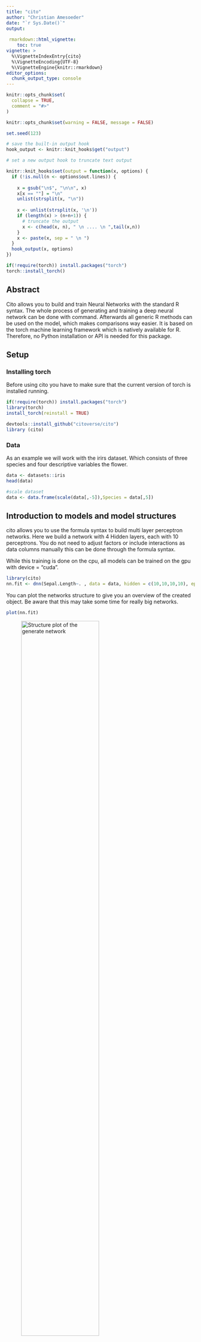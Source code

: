 ```yaml
---
title: "cito"
author: "Christian Amesoeder"
date: "`r Sys.Date()`"
output:
  
 rmarkdown::html_vignette:
    toc: true
vignette: >
  %\VignetteIndexEntry{cito}
  %\VignetteEncoding{UTF-8}
  %\VignetteEngine{knitr::rmarkdown}
editor_options: 
  chunk_output_type: console
---
```


```r
knitr::opts_chunk$set(
  collapse = TRUE,
  comment = "#>"
)
```

```r
knitr::opts_chunk$set(warning = FALSE, message = FALSE) 

set.seed(123)

# save the built-in output hook
hook_output <- knitr::knit_hooks$get("output")

# set a new output hook to truncate text output

knitr::knit_hooks$set(output = function(x, options) {
  if (!is.null(n <- options$out.lines)) {
    
    x = gsub("\n$", "\n\n", x)
    x[x == ""] = "\n"
    unlist(strsplit(x, "\n"))
    
    x <- unlist(strsplit(x, '\n'))
    if (length(x) > (n+n+1)) {
      # truncate the output
      x <- c(head(x, n), " \n .... \n ",tail(x,n))
    }
    x <- paste(x, sep = " \n ")
  }
  hook_output(x, options)
})

if(!require(torch)) install.packages("torch")
torch::install_torch()

```

## Abstract
Cito allows you to build and train Neural Networks with the standard R syntax. The whole process of generating and training a deep neural network can be done with command. Afterwards all generic R methods can be used on the model, which makes comparisons way easier. It is based on the torch machine learning framework which is natively available for R. Therefore, no Python installation or API is needed for this package. 

## Setup 
### Installing torch 
Before using cito you have to make sure that the current version of torch is installed running. 
```r

if(!require(torch)) install.packages("torch")
library(torch)
install_torch(reinstall = TRUE)

devtools::install_github("citoverse/cito")
library (cito)

``` 
### Data
As an example we will work with the irirs dataset. Which consists of three species and four descriptive variables the flower.  

```r

data <- datasets::iris
head(data)

#scale dataset 
data <- data.frame(scale(data[,-5]),Species = data[,5])
```

## Introduction to models and model structures 
cito allows you to use the formula syntax to build multi layer perceptron networks. Here we build a network with 4 Hidden layers, each with 10 perceptrons. You do not need to adjust factors or include interactions as data columns manually this can be done through the formula syntax.

While this training is done on the cpu, all models can be trained on the gpu with device = "cuda".
```r
library(cito)
nn.fit <- dnn(Sepal.Length~. , data = data, hidden = c(10,10,10,10), epochs = 12, device = "cpu")


```

You can plot the networks structure to give you an overview of the created object. Be aware that this may take some time for really big networks.  
```r
plot(nn.fit)

```
![Structure plot of the generate network](structure_nn.png){ width=70%}

### Adding activation functions
As standard all layers are fitted with relu as activation layer.
$$
relu(x) = max (0,x)
$$
However, you can adjust the activation function of each layer individually to build exactly the network you want. In this case you have to provide a vector the same length as there are hidden layers. The activation function for the output layer (also called "link" function) is chosen automatically and does not have to be provided. 

```r
#selu as activation function for all layers: 
nn.fit <- dnn(Sepal.Length~., data = data, hidden = c(10,10,10,10), activation= "selu")
#layer specific activation functions: 
nn.fit <- dnn(Sepal.Length~., data = data, 
              hidden = c(10,10,10,10), activation= c("relu","selu","tanh","sigmoid"))


``` 



### Adding a validation set to the training process
In order to see where your model might start to overfit the addition of a validation set can be useful. In dnn() you can put activation = 0.x and the defined percentage will be not used for training and only for validation after each epoch. 

```r
#30% of data set is used as validation set
nn.fit <- dnn(Sepal.Length~., data = data, epochs = 32, hidden = c(10,10,10,10), validation = 0.3)


```
![Training loss](trainingsloss.png){width=70%}



### Interpreting model output
The standard S3 functions can be used to interpret the model: 


```r
#prints the model structure
print(nn.fit) 

#utilize model on new data 
predict(nn.fit,data[1:3,])

```


```r
#returns weights of neural network
coef(nn.fit)

```

Feature Importance based on [Fisher, Rudin, and Dominici (2018)](https://arxiv.org/abs/1801.01489)
```r
# Calculate and return feature importance
summary(nn.fit)

```


```r
knitr::knit_hooks$set(output = hook_output)
```



## Training parameter for the Neural Network 
Training a neural network can be an art of itself. Fitting a neural network can take some trial and error. All commonly used approaches to 
### Regularization 
Neural Networks tend to overfit to your dataset. Therefore it is best to use some kind of regularization. In dnn() you can use elastic net regularization and dropout layers.

#### L1/L2 Regularization
The L1/L2 loss is controlled by alpha and lambda, where the loss is simply added to the general loss of the network. 
$$
L1/L2 loss = \lambda * \left[ (1 - \alpha) * |weights| + \alpha ||weights||^2\right
$$ 
The optimizer will try to also minimize the equation above which can lead to a nice generalization and avoids over fitting. 

If a single alpha value is provided each layer will get regularized the same. However, you can regularize each layer individually by providing a vector of alpha values the same length as there are hidden layers + 1, since the input layer also has weights that are relevant. Since FALSE gets converted to 0 in an numeric vector you have to enter NA if no penalty should be added on a specific layer.

```r
#elastic net penalty in all layers: 
nn.fit <- dnn(Species~., data = data, hidden = c(10,10,10,10), alpha = 0.5, lambda = 0.01)
#L1 generalization in the first layer no penalty on the other layers: 
nn.fit <- dnn(Species~., data = data, hidden = c(10,10,10,10), 
              alpha = c(0,NA,NA,NA,NA), lambda = 0.01)


``` 

#### Dropout Regularization 

Dropouts are another way to regularize your model. During training in every epoch a perceptrons has a chance to get left out. You can control this percentage with the dropout parameter.


```r
#dropout of 35% on all layers: 
nn.fit <- dnn(Species~., data = data, hidden = c(10,10,10,10), dropout = 0.35)
#dropout of 35% only on last 2 layers: 
nn.fit <- dnn(Species~., data = data, 
              hidden = c(10,10,10,10), dropout = c(0, 0, 0.35, 0.35))


``` 

### Learning rate
The lr parameter controls the so called learning rate. This parameter defines the step size the optimizer takes during training at each epoch. If set too high the optimizer might not find a good optimum because you shoot across certain valleys. If set too low the training process takes too long to be viable. 

### Learning rate scheduler
Learning rate scheduler are allow you to start with a high learning rate and decrease it during the training process. 
You can choose between different types of schedulers. Namely, lambda, multiplicative, one_cycle and step.

The function config_lr_scheduler() helps you setup such a scheduler. See ?config_lr_scheduler() for more information

```r
# Step Learning rate scheduler that reduces learning rate every 16 steps by a factor of 0.5
scheduler <- config_lr_scheduler(type = "step",
                                 step_size = 16,
                                 0.5) 

nn.fit <- dnn(Sepal.Length~., data = data,lr = 0.01, lr_scheduler= scheduler)


```


### Optimizer 
Optimizer are responsible for calculating the direction when updating weights in the training process. The optimizer always tries to minimise the loss function. As standard the adam optimizer will be used. 


However, you can customize your optimizer with config_optimizer() and use other types of optimizer and adjust the hyperparameter of you optimizer. 
See ?config_optimizer() for more information.

```r

# adam optimizer with learning rate 0.002 with slightly changed betas to 0.95, 0.999 and eps to 1.5e-08
opt <- config_optimizer(
  type = "adam", 
  betas = c(0.95, 0.999), 
  eps = 1.5e-08)

nn.fit <- dnn(Species~., data = data, optimizer = opt, lr=0.002)


```

### Loss functions 
Loss function evaluate the current residuals and measure how good the network performs. 
Of course the standard Loss functions like mean absolute error, real mean squared error and cross-entropy are implemented , you can also fit to certain probability distributions. 
```r
# Real Mean squared error
nn.fit <- dnn(Sepal.Length~. data = data, loss = "rmse") 

# Fit to a normal distribution, you can also define the parameters of the distribution
nn.fit <- dnn(Sepal.Length~. data = data, loss = stats::gaussian()) 

```


### Early Stopping 
Adding early stopping criteria helps you save time by stopping the training process early, if the validation loss of the current epoch is bigger than the validation loss n epochs early. The n can be defined by the early_stopping argument. It is required to set validation > 0. 
```r
# Stops training if validation loss at current epoch is bigger than that 15 epochs earlier  
nn.fit <- dnn(Sepal.Length~., data = data, epochs = 1000, validation = 0.2, early_stopping = 15)


```



## Continue training process
In case you want to continue the training process of an existing model you need to use continue_training(). This function allows you to continue the training process where dnn() stopped. 
```r

# save the built-in output hook
hook_output <- knitr::knit_hooks$get("output")

# set a new output hook to truncate text output

knitr::knit_hooks$set(output = function(x, options) {
  if (!is.null(n <- options$out.lines)) {
    
    x = gsub("\n$", "\n\n", x)
    x[x == ""] = "\n"
    unlist(strsplit(x, "\n"))
    
    x <- unlist(strsplit(x, '\n'))
    if (length(x) > (n+n+1)) {
      # truncate the output
      x <- c(head(x, n), " \n .... \n ",tail(x,n))
    }
    x <- paste(x, sep = " \n ")
  }
  hook_output(x, options)
})
```

```r
# simple example, simply adding another 10 epochs to the training process   
nn.fit <- continue_training(nn.fit, epochs = 10)

```
It also allows you to change any training parameters, for example the learning rate. Additional, you can define which epoch the training should continue from. So you can analyze the training process with analyze_training() and afterwards pick an epoch from which on the training should be continued from with other training parameters. 

```r

# picking a specific epoch, from which on the net should be trained 
# with changed parameters, in this case a smaller learning rate and a smaller batchsize
nn.fit <- continue_training(nn.fit, continue_from = 10, epochs = 10, 
                            changed_params = list(lr = 0.001, batchsize = 16))

```

```r
knitr::knit_hooks$set(output = hook_output)
```




